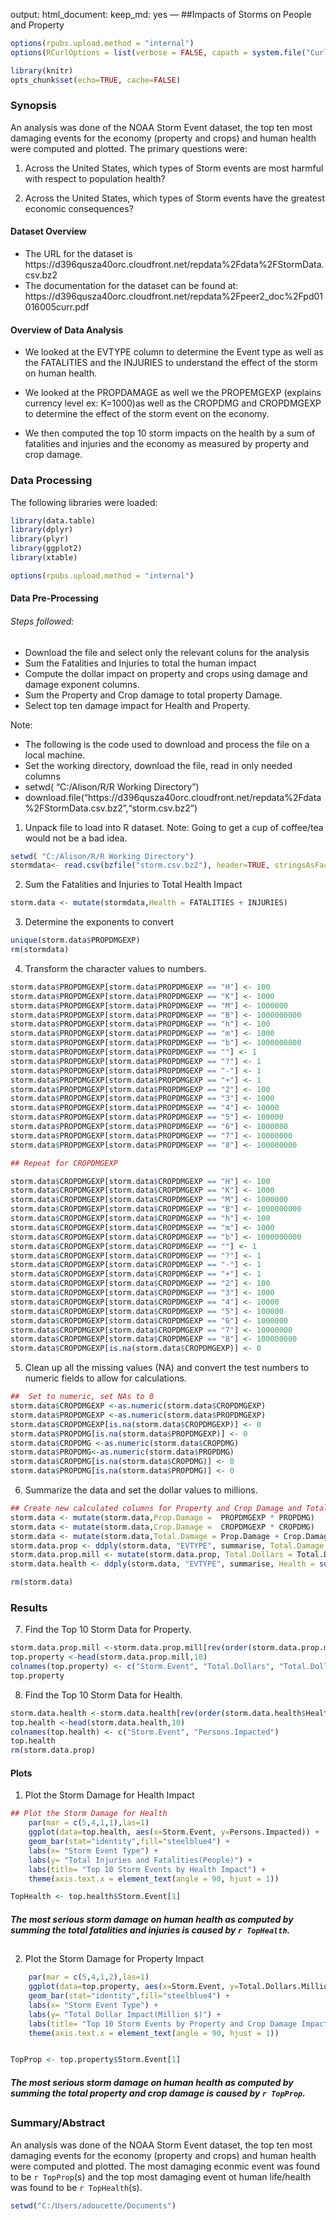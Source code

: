 output:
  html_document:
    keep_md: yes
---
##Impacts of Storms on People and Property

```r
options(rpubs.upload.method = "internal")
options(RCurlOptions = list(verbose = FALSE, capath = system.file("CurlSSL", "cacert.pem", package = "RCurl"), ssl.verifypeer = FALSE))
```

```r
library(knitr)
opts_chunk$set(echo=TRUE, cache=FALSE)
```
### Synopsis

An analysis was done of the NOAA Storm Event dataset, the top ten most damaging events for the economy (property and crops) and human health were computed and plotted. The primary questions were:  

1) Across the United States, which types of Storm events are most harmful with respect to population health?  

2) Across the United States, which types of Storm events have the greatest economic consequences?

#### Dataset Overview
* The URL for the dataset is https://d396qusza40orc.cloudfront.net/repdata%2Fdata%2FStormData.csv.bz2
* The documentation for the dataset can be found at: https://d396qusza40orc.cloudfront.net/repdata%2Fpeer2_doc%2Fpd01016005curr.pdf

#### Overview of Data Analysis
* We looked at the EVTYPE column to determine the Event type as well as the FATALITIES and the INJURIES to understand the effect of the storm on human health.

* We looked at the PROPDAMAGE as well we the PROPEMGEXP (explains currency level ex: K=1000)as well as the CROPDMG and CROPDMGEXP to determine the effect of the storm event on the economy.

* We then computed the top 10 storm impacts on the health by a sum of fatalities and injuries and the economy as measured by property and crop damage.

### Data Processing  
The following libraries were loaded:
```r
library(data.table)
library(dplyr)
library(plyr)
library(ggplot2)
library(xtable)
```
```r
options(rpubs.upload.method = "internal")
```
####  Data Pre-Processing
######  Steps followed:
* Download the file and select only the relevant coluns for the analysis
*  Sum the Fatalities and Injuries to total the human impact
*  Compute the dollar impact on property and crops using damage and damage exponent columns.
*  Sum the Property and Crop damage to total property Damage.
*  Select top ten damage impact for Health and Property.

####### Note: 
+ The following is the code used to download and process the file on a local machine.
+ Set the working directory, download the file, read in only needed columns
+ setwd( "C:/Alison/R/R Working Directory")
+ download.file("https://d396qusza40orc.cloudfront.net/repdata%2Fdata%2FStormData.csv.bz2","storm.csv.bz2")


1) Unpack file to load into R dataset. Note: Going to get a cup of coffee/tea would not be a bad idea.

```r
setwd( "C:/Alison/R/R Working Directory")
stormdata<- read.csv(bzfile("storm.csv.bz2"), header=TRUE, stringsAsFactors=FALSE)[,c("EVTYPE","FATALITIES","INJURIES","PROPDMG","PROPDMGEXP","CROPDMG","CROPDMGEXP")]
```


2) Sum the Fatalities and Injuries to Total Health Impact
```r
storm.data <- mutate(stormdata,Health = FATALITIES + INJURIES)
```
3) Determine the exponents to convert  

```r
unique(storm.data$PROPDMGEXP)
rm(stormdata)
```
4) Transform the character values to numbers.
```r
storm.data$PROPDMGEXP[storm.data$PROPDMGEXP == "H"] <- 100
storm.data$PROPDMGEXP[storm.data$PROPDMGEXP == "K"] <- 1000
storm.data$PROPDMGEXP[storm.data$PROPDMGEXP == "M"] <- 1000000
storm.data$PROPDMGEXP[storm.data$PROPDMGEXP == "B"] <- 1000000000
storm.data$PROPDMGEXP[storm.data$PROPDMGEXP == "h"] <- 100
storm.data$PROPDMGEXP[storm.data$PROPDMGEXP == "m"] <- 1000
storm.data$PROPDMGEXP[storm.data$PROPDMGEXP == "b"] <- 1000000000
storm.data$PROPDMGEXP[storm.data$PROPDMGEXP == ""] <- 1
storm.data$PROPDMGEXP[storm.data$PROPDMGEXP == "?"] <- 1
storm.data$PROPDMGEXP[storm.data$PROPDMGEXP == "-"] <- 1
storm.data$PROPDMGEXP[storm.data$PROPDMGEXP == "+"] <- 1
storm.data$PROPDMGEXP[storm.data$PROPDMGEXP == "2"] <- 100
storm.data$PROPDMGEXP[storm.data$PROPDMGEXP == "3"] <- 1000
storm.data$PROPDMGEXP[storm.data$PROPDMGEXP == "4"] <- 10000
storm.data$PROPDMGEXP[storm.data$PROPDMGEXP == "5"] <- 100000
storm.data$PROPDMGEXP[storm.data$PROPDMGEXP == "6"] <- 1000000
storm.data$PROPDMGEXP[storm.data$PROPDMGEXP == "7"] <- 10000000
storm.data$PROPDMGEXP[storm.data$PROPDMGEXP == "8"] <- 100000000

## Repeat for CROPDMGEXP

storm.data$CROPDMGEXP[storm.data$CROPDMGEXP == "H"] <- 100
storm.data$CROPDMGEXP[storm.data$CROPDMGEXP == "K"] <- 1000
storm.data$CROPDMGEXP[storm.data$CROPDMGEXP == "M"] <- 1000000
storm.data$CROPDMGEXP[storm.data$CROPDMGEXP == "B"] <- 1000000000
storm.data$CROPDMGEXP[storm.data$CROPDMGEXP == "h"] <- 100
storm.data$CROPDMGEXP[storm.data$CROPDMGEXP == "m"] <- 1000
storm.data$CROPDMGEXP[storm.data$CROPDMGEXP == "b"] <- 1000000000
storm.data$CROPDMGEXP[storm.data$CROPDMGEXP == ""] <- 1
storm.data$CROPDMGEXP[storm.data$CROPDMGEXP == "?"] <- 1
storm.data$CROPDMGEXP[storm.data$CROPDMGEXP == "-"] <- 1
storm.data$CROPDMGEXP[storm.data$CROPDMGEXP == "+"] <- 1
storm.data$CROPDMGEXP[storm.data$CROPDMGEXP == "2"] <- 100
storm.data$CROPDMGEXP[storm.data$CROPDMGEXP == "3"] <- 1000
storm.data$CROPDMGEXP[storm.data$CROPDMGEXP == "4"] <- 10000
storm.data$CROPDMGEXP[storm.data$CROPDMGEXP == "5"] <- 100000
storm.data$CROPDMGEXP[storm.data$CROPDMGEXP == "6"] <- 1000000
storm.data$CROPDMGEXP[storm.data$CROPDMGEXP == "7"] <- 10000000
storm.data$CROPDMGEXP[storm.data$CROPDMGEXP == "8"] <- 100000000
storm.data$CROPDMGEXP[is.na(storm.data$CROPDMGEXP)] <- 0

```
5) Clean up all the missing values (NA) and convert the test numbers to numeric fields to allow for calculations.

```r
##  Set to numeric, set NAs to 0
storm.data$CROPDMGEXP <-as.numeric(storm.data$CROPDMGEXP)
storm.data$PROPDMGEXP <-as.numeric(storm.data$PROPDMGEXP)
storm.data$CROPDMGEXP[is.na(storm.data$CROPDMGEXP)] <- 0
storm.data$PROPDMG[is.na(storm.data$PROPDMGEXP)] <- 0
storm.data$CROPDMG <-as.numeric(storm.data$CROPDMG)
storm.data$PROPDMG<-as.numeric(storm.data$PROPDMG)
storm.data$CROPDMG[is.na(storm.data$CROPDMG)] <- 0
storm.data$PROPDMG[is.na(storm.data$PROPDMG)] <- 0
```

6) Summarize the data and set the dollar values to millions.
```r
## Create new calculated columns for Property and Crop Damage and Total Economic Damage
storm.data <- mutate(storm.data,Prop.Damage =  PROPDMGEXP * PROPDMG)
storm.data <- mutate(storm.data,Crop.Damage =  CROPDMGEXP * CROPDMG)
storm.data <- mutate(storm.data,Total.Damage = Prop.Damage + Crop.Damage)
storm.data.prop <- ddply(storm.data, "EVTYPE", summarise, Total.Damage = sum(Total.Damage))
storm.data.prop.mill <- mutate(storm.data.prop, Total.Dollars = Total.Damage / 100000000)
storm.data.health <- ddply(storm.data, "EVTYPE", summarise, Health = sum(Health))

rm(storm.data)
```
### Results

7) Find the Top 10 Storm Data for Property.
```r
storm.data.prop.mill <-storm.data.prop.mill[rev(order(storm.data.prop.mill$Total.Dollar)),]
top.property <-head(storm.data.prop.mill,10)
colnames(top.property) <- c("Storm.Event", "Total.Dollars", "Total.Dollars.Millions")
top.property
```
8) Find the Top 10 Storm Data for Health.  
   
   
```r
storm.data.health <-storm.data.health[rev(order(storm.data.health$Health)),]
top.health <-head(storm.data.health,10)
colnames(top.health) <- c("Storm.Event", "Persons.Impacted")
top.health
rm(storm.data.prop)
```
  

  
  

#### Plots
1) Plot  the Storm Damage for Health Impact
```r
## Plot the Storm Damage for Health
    par(mar = c(5,4,1,1),las=1)
    ggplot(data=top.health, aes(x=Storm.Event, y=Persons.Impacted)) +
    geom_bar(stat="identity",fill="steelblue4") +
    labs(x= "Storm Event Type") +
    labs(y= "Total Injuries and Fatalities(People)") +
    labs(title= "Top 10 Storm Events by Health Impact") +
    theme(axis.text.x = element_text(angle = 90, hjust = 1))
```
```r
TopHealth <- top.health$Storm.Event[1]
```
#####  The most serious storm damage on human health as computed by summing the total fatalities and injuries is caused by `r TopHealth`.  

##
##



2) Plot the Storm Damage for Property Impact
```r
    par(mar = c(5,4,1,2),las=1)
    ggplot(data=top.property, aes(x=Storm.Event, y=Total.Dollars.Millions)) +
    geom_bar(stat="identity",fill="steelblue4") +
    labs(x= "Storm Event Type") +
    labs(y= "Total Dollar Impact(Million $)") +
    labs(title= "Top 10 Storm Events by Property and Crop Damage Impact") +
    theme(axis.text.x = element_text(angle = 90, hjust = 1))
```

```r

```

```r
TopProp <- top.property$Storm.Event[1]
```
#####  The most serious storm damage on human health as computed by summing the total property and crop damage is caused by `r TopProp`.   
##  
### Summary/Abstract

An analysis was done of the NOAA Storm Event dataset, the top ten most damaging events for the economy (property and crops) and human health were computed and plotted.  The most damaging econmic event was found to be `r TopProp`(s) and the top most damaging event ot human life/health was found to be `r TopHealth`(s).

```r
setwd("C:/Users/adoucette/Documents")
```
